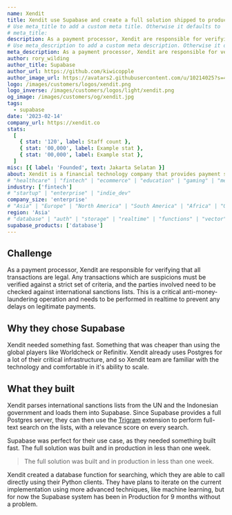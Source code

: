 ```yaml
---
name: Xendit
title: Xendit use Supabase and create a full solution shipped to production in less than one week.
# Use meta_title to add a custom meta title. Otherwise it defaults to '{name} | Supabase Customer Stories':
# meta_title:
description: As a payment processor, Xendit are responsible for verifying that all transactions are legal.
# Use meta_description to add a custom meta description. Otherwise it defaults to {description}:
meta_description: As a payment processor, Xendit are responsible for verifying that all transactions are legal.
author: rory_wilding
author_title: Supabase
author_url: https://github.com/kiwicopple
author_image_url: https://avatars2.githubusercontent.com/u/10214025?s=400&u=c6775be2ae667e2acae3ccd347fed62bb3f5b3e7&v=4
logo: /images/customers/logos/xendit.png
logo_inverse: /images/customers/logos/light/xendit.png
og_image: /images/customers/og/xendit.jpg
tags:
  - supabase
date: '2023-02-14'
company_url: https://xendit.co
stats:
  [
    { stat: '120', label: Staff count },
    { stat: '00,000', label: Example stat },
    { stat: '00,000', label: Example stat },
  ]
misc: [{ label: 'Founded', text: Jakarta Selatan }]
about: Xendit is a financial technology company that provides payment solutions and simplifies the payment process for businesses in Indonesia, the Philippines, and Southeast Asia, from SMEs and e-commerce startups to large enterprises.
# "healthcare" | "fintech" | "ecommerce" | "education" | "gaming" | "media" | "real-estate" | "saas" | "social" | "analytics" | "ai" | "developer-tools"
industry: ['fintech']
# "startup" | "enterprise" | "indie_dev"
company_size: 'enterprise'
# "Asia" | "Europe" | "North America" | "South America" | "Africa" | "Oceania"
region: 'Asia'
# "database" | "auth" | "storage" | "realtime" | "functions" | "vector"
supabase_products: ['database']
---
```


## Challenge

As a payment processor, Xendit are responsible for verifying that all transactions are legal. Any transactions which are suspicions must be verified against a strict set of criteria, and the parties involved need to be checked against international sanctions lists. This is a critical anti-money-laundering operation and needs to be performed in realtime to prevent any delays on legitimate payments.

## Why they chose Supabase

Xendit needed something fast. Something that was cheaper than using the global players like Worldcheck or Refinitiv. Xendit already uses Postgres for a lot of their critical infrastructure, and so Xendit team are familiar with the technology and comfortable in it's ability to scale.

## What they built

Xendit parses international sanctions lists from the UN and the Indonesian government and loads them into Supabase. Since Supabase provides a full Postgres server, they can then use the [Trigram](https://www.postgresql.org/docs/current/pgtrgm.html) extension to perform full-text search on the lists, with a relevance score on every search.

Supabase was perfect for their use case, as they needed something built fast. The full solution was built and in production in less than one week.

> The full solution was built and in production in less than one week.

Xendit created a database function for searching, which they are able to call directly using their Python clients. They have plans to iterate on the current implementation using more advanced techniques, like machine learning, but for now the Supabase system has been in Production for 9 months without a problem.
